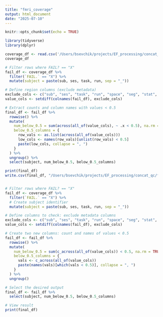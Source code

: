 ```yaml
---
title: "fmri_coverage"
output: html_document
date: "2025-07-10"
---
```


```r
knitr::opts_chunk$set(echo = TRUE)
```

```r
library(tidyverse)
library(dplyr)
```

```r
coverage_df <- read.csv('/Users/bsevchik/projects/EF_processing/concat_qc/concat_xcpd_qc_coverage_row_sums_pass_fail.csv')
coverage_df
```

```r

# Filter rows where FAIL? == "X"
fail_df <- coverage_df %>% 
  filter(`FAIL.` == "X") %>%
  mutate(subject = paste(sub, ses, task, run, sep = "_"))

# Define region columns (exclude metadata)
exclude_cols <- c("sub", "ses", "task", "run", "space", "seg", "stat", "acq", "row_sum", "FAIL.", "subject")
value_cols <- setdiff(colnames(fail_df), exclude_cols)

# Extract counts and column names with values < 0.5
final_df <- fail_df %>%
  rowwise() %>%
  mutate(
    num_below_0.5 = sum(across(all_of(value_cols), ~ .x < 0.5), na.rm = TRUE),
    below_0.5_columns = {
      row_vals <- as.list(across(all_of(value_cols)))
      low_cols <- names(row_vals)[unlist(row_vals) < 0.5]
      paste(low_cols, collapse = ", ")
    }
  ) %>%
  ungroup() %>%
  select(subject, num_below_0.5, below_0.5_columns)

print(final_df)
write.csv(final_df, "/Users/bsevchik/projects/EF_processing/concat_qc/fmri_coverage_outliers.csv", row.names = FALSE)



```




```r

# Filter rows where FAIL? == "X"
fail_df <- coverage_df %>% 
  filter(`FAIL.` == "X") %>%
  # Create subject identifier
  mutate(subject = paste(sub, ses, task, run, sep = "_"))

# Define columns to check: exclude metadata columns
exclude_cols <- c("sub", "ses", "task", "run", "space", "seg", "stat", "acq", "row_sum", "FAIL.", "subject")
value_cols <- setdiff(colnames(fail_df), exclude_cols)

# Create two new columns: count and names of values < 0.5
fail_df <- fail_df %>%
  rowwise() %>%
  mutate(
    num_below_0.5 = sum(c_across(all_of(value_cols)) < 0.5, na.rm = TRUE),
    below_0.5_columns = {
      vals <- c_across(all_of(value_cols))
      paste(names(vals)[which(vals < 0.5)], collapse = ", ")
    }
  ) %>%
  ungroup()

# Select the desired output
final_df <- fail_df %>%
  select(subject, num_below_0.5, below_0.5_columns)

# View result
print(final_df)



```










